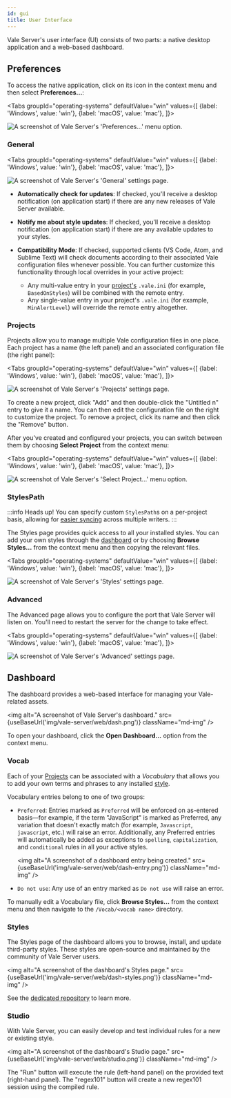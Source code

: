 ```yaml
---
id: gui
title: User Interface
---
```



Vale Server's user interface (UI) consists of two parts: a native desktop application and a web-based dashboard.

## Preferences

To access the native application, click on its icon in the context menu and
then select <b>Preferences...</b>:

<Tabs
  groupId="operating-systems"
  defaultValue="win"
  values={[
    {label: 'Windows', value: 'win'},
    {label: 'macOS', value: 'mac'},
  ]}>

  <TabItem value="win">
    <img
      alt="A screenshot of Vale Server's 'Preferences...' menu option."
      src={useBaseUrl('img/vale-server/win/preferences.png')}
      className="xs-img"
    />
  </TabItem>

  <TabItem value="mac">
    <AdaptiveImg
      alt="A screenshot of Vale Server's 'Preferences...' menu option."
      src={useBaseUrl('img/vale-server/mac/preferences')}
      format=".png"
      size="sm">
    </AdaptiveImg>
  </TabItem>

</Tabs>

### General

<Tabs
  groupId="operating-systems"
  defaultValue="win"
  values={[
    {label: 'Windows', value: 'win'},
    {label: 'macOS', value: 'mac'},
  ]}>

  <TabItem value="win">
    <img
      alt="A screenshot of Vale Server's 'General' settings page."
      src={useBaseUrl('img/vale-server/win/general.png')}
      className="md-img"
    />
  </TabItem>

  <TabItem value="mac">
    <AdaptiveImg
      alt="A screenshot of Vale Server's 'General' settings page."
      src={useBaseUrl('img/vale-server/mac/general')}
      format=".png"
      size="md">
    </AdaptiveImg>
  </TabItem>

</Tabs>

- **Automatically check for updates**: If checked, you'll receive a desktop notification (on application start) if there are any new releases of Vale Server available.

- **Notify me about style updates**: If checked, you'll receive a desktop notification (on application start) if there are any available updates to your styles.

- **Compatibility Mode**: If checked, supported clients (VS Code, Atom, and Sublime Text) will check documents according to their associated Vale configuration files whenever possible. You can further customize this functionality through local overrides in your active project:

  - Any multi-value entry in your [project's](#projects) `.vale.ini` (for example, `BasedOnStyles`) will be combined with the remote entry.
  - Any single-value entry in your project's `.vale.ini` (for example, `MinAlertLevel`) will override the remote entry altogether.

### Projects

Projects allow you to manage multiple Vale configuration files in one place.
Each project has a name (the left panel) and an associated configuration file
(the right panel):

<Tabs
  groupId="operating-systems"
  defaultValue="win"
  values={[
    {label: 'Windows', value: 'win'},
    {label: 'macOS', value: 'mac'},
  ]}>

  <TabItem value="win">
    <img
      alt="A screenshot of Vale Server's 'Projects' settings page."
      src={useBaseUrl('img/vale-server/win/projects.png')}
      className="md-img"
    />
  </TabItem>

  <TabItem value="mac">
    <AdaptiveImg
      alt="A screenshot of Vale Server's 'Projects' settings page."
      src={useBaseUrl('img/vale-server/mac/projects')}
      format=".png"
      size="md">
    </AdaptiveImg>
  </TabItem>

</Tabs>

To create a new project, click "Add" and then double-click the "Untitled n"
entry to give it a name. You can then edit the configuration file on the right
to customize the project. To remove a project, click its name and then click
the "Remove" button.

After you've created and configured your projects, you can switch between them
by choosing **Select Project** from the context menu:

<Tabs
  groupId="operating-systems"
  defaultValue="win"
  values={[
    {label: 'Windows', value: 'win'},
    {label: 'macOS', value: 'mac'},
  ]}>

  <TabItem value="win">
    <img
      alt="A screenshot of Vale Server's 'Select Project...' menu option."
      src={useBaseUrl('img/vale-server/win/preferences.png')}
      className="xs-img"
    />
  </TabItem>

  <TabItem value="mac">
    <AdaptiveImg
      alt="A screenshot of Vale Server's 'Select Project...' menu option."
      src={useBaseUrl('img/vale-server/mac/select-project')}
      format=".png"
      size="sm">
    </AdaptiveImg>
  </TabItem>

</Tabs>

### StylesPath

:::info Heads up!
You can specify custom `StylesPath`s on a per-project basis, allowing for
[easier syncing](/vale-server/concepts/syncing) across multiple writers.
:::

The Styles page provides quick access to all your installed styles. You can
add your own styles through the [dashboard](/vale-server/gui#dashboard) or by choosing
**Browse Styles...** from the context menu and then copying the relevant files.

<Tabs
  groupId="operating-systems"
  defaultValue="win"
  values={[
    {label: 'Windows', value: 'win'},
    {label: 'macOS', value: 'mac'},
  ]}>

  <TabItem value="win">
    <img
      alt="A screenshot of Vale Server's 'Styles' settings page."
      src={useBaseUrl('img/vale-server/win/styles.png')}
      className="md-img"
    />
  </TabItem>

  <TabItem value="mac">
    <AdaptiveImg
      alt="A screenshot of Vale Server's 'Styles' settings page."
      src={useBaseUrl('img/vale-server/mac/styles')}
      format=".png"
      size="md">
    </AdaptiveImg>
  </TabItem>

</Tabs>

### Advanced

The Advanced page allows you to configure the port that Vale Server
will listen on. You'll need to restart the server for the change to
take effect.

<Tabs
  groupId="operating-systems"
  defaultValue="win"
  values={[
    {label: 'Windows', value: 'win'},
    {label: 'macOS', value: 'mac'},
  ]}>

  <TabItem value="win">
    <img
      alt="A screenshot of Vale Server's 'Advanced' settings page."
      src={useBaseUrl('img/vale-server/win/advanced.png')}
      className="md-img"
    />
  </TabItem>

  <TabItem value="mac">
    <AdaptiveImg
      alt="A screenshot of Vale Server's 'Advance' settings page."
      src={useBaseUrl('img/vale-server/mac/advanced')}
      format=".png"
      size="md">
    </AdaptiveImg>
  </TabItem>

</Tabs>

## Dashboard

The dashboard provides a web-based interface for managing your Vale-related
assets.

<img
  alt="A screenshot of Vale Server's dashboard."
  src={useBaseUrl('img/vale-server/web/dash.png')}
  className="md-img"
/>

To open your dashboard, click the **Open Dashboard...** option from the context
menu.

### Vocab

Each of your [Projects](#projects) can be associated with a *Vocabulary* that
allows you to add your own terms and phrases to any installed [style](#styles).

Vocabulary entries belong to one of two groups:

- `Preferred`: Entries marked as `Preferred` will be enforced on as-entered
  basis&mdash;for example, if the term "JavaScript" is marked as Preferred, any
  variation that doesn't exactly match (for example, `Javascript`, `javascript`, etc.) will
  raise an error. Additionally, any Preferred entries will automatically be
  added as exceptions to `spelling`, `capitalization`, and `conditional` rules
  in all your active styles.

  <img
    alt="A screenshot of a dashboard entry being created."
    src={useBaseUrl('img/vale-server/web/dash-entry.png')}
    className="md-img"
  />

- `Do not use`: Any use of an entry marked as `Do not use` will raise an error.

To manually edit a Vocabulary file, click **Browse Styles...** from the context
menu and then navigate to the `/Vocab/<vocab name>` directory.

### Styles

The Styles page of the dashboard allows you to browse, install, and update
third-party styles. These styles are open-source and maintained by the community of
Vale Server users.

<img
    alt="A screenshot of the dashboard's Styles page."
    src={useBaseUrl('img/vale-server/web/dash-styles.png')}
    className="md-img"
/>

See the [dedicated repository](https://github.com/errata-ai/styles) to learn more.

### Studio

With Vale Server, you can easily develop and test individual rules for a new or
existing style.

<img
    alt="A screenshot of the dashboard's Studio page."
    src={useBaseUrl('img/vale-server/web/studio.png')}
    className="md-img"
/>


The "Run" button will execute the rule (left-hand panel) on the provided text
(right-hand panel). The "regex101" button will create a new regex101 session
using the compiled rule.
